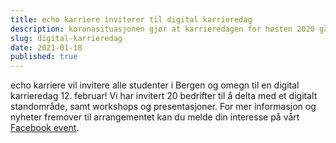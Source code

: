 ```yaml
---
title: echo karriere inviterer til digital karrieredag
description: koronasituasjonen gjør at karrieredagen for høsten 2020 går digitalt våren 2021.
slug: digital-karrieredag
date: 2021-01-18
published: true
---
```


echo karriere vil invitere alle studenter i Bergen og omegn til en digital
karrieredag 12. februar! Vi har invitert 20 bedrifter til å delta med et
digitalt standområde, samt workshops og presentasjoner. For mer informasjon
og nyheter fremover til arrangementet kan du melde din interesse på vårt
[Facebook event](https://www.facebook.com/events/2462930807348581/).

